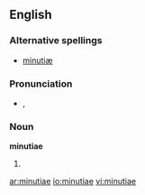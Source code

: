 ==English==
{{wikipedia}}
===Alternative spellings===
* [[minutiæ]]

===Pronunciation===
* {{a|UK}} {{IPA|/maɪˈɲuː.ʃiː.aɪ/}}, {{SAMPA|/maI"Ju:.Si.aI/}}

===Noun===
'''minutiae''' {{p}}

# {{plural of|[[minutia#English|minutia]]}}

[[ar:minutiae]]
[[io:minutiae]]
[[vi:minutiae]]